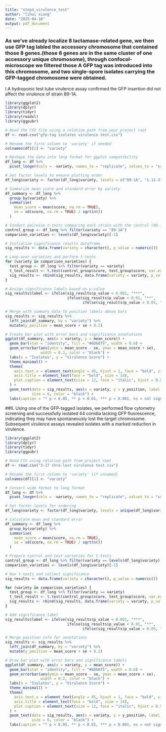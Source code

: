 ```yaml
---
title: "step4_virulence_test"
author: "lihui xiang"
date: "2025-04-10"
output: pdf_document
---
```


### As we've already localize 8 lactamase-related gene, we then use GFP tag labled the accessory chromosome that contained those 8 genes.(those 8 genes are in the same cluster of one accessory unique chromosome), through confocol-microscope we filtered those A GFP tag was introduced into this chromosome, and two single-spore isolates carrying the GFP-tagged chromosome were obtained.

I.A hydroponic test tube virulence assay confirmed the GFP insertion did not affect the virulence of strain 89-1A.

```r
library(ggplot2)
library(dplyr)
library(tidyr)
library(readxl)
library(ggpubr)

# Read the CSV file using a relative path from your project root
df <- read.csv("gfp-tag isolates virulence test.csv")

# Rename the first column to 'variety' if needed
colnames(df)[1] <- "variety"

# Reshape the data into long format for ggplot compatibility
df_long <- df %>%
  pivot_longer(cols = -variety, names_to = "replicate", values_to = "score")

# Set factor levels to ensure plotting order
df_long$variety <- factor(df_long$variety, levels = c("89-1A", "1.11-3", "1.11-6", "1.12-4", "1.12-10", "1.12-12"))

# Summarize mean score and standard error by variety
df_summary <- df_long %>%
  group_by(variety) %>%
  summarise(
    mean_score = mean(score, na.rm = TRUE),
    se = sd(score, na.rm = TRUE) / sqrt(n())
  )

# Conduct pairwise t-tests comparing each strain with the control (89-1A)
control_group <- df_long %>% filter(variety == "89-1A")
comparison_varieties <- levels(df_long$variety)[-1]

# Initialize significance results dataframe
sig_results <- data.frame(variety = character(), p_value = numeric())

# Loop over varieties and perform t-tests
for (variety in comparison_varieties) {
  test_group <- df_long %>% filter(variety == variety)
  t_test_result <- t.test(control_group$score, test_group$score, var.equal = TRUE)
  sig_results <- rbind(sig_results, data.frame(variety = variety, p_value = t_test_result$p.value))
}

# Assign significance labels based on p-value
sig_results$label <- ifelse(sig_results$p_value < 0.001, "***",
                            ifelse(sig_results$p_value < 0.01, "**",
                                   ifelse(sig_results$p_value < 0.05, "*", "ns")))

# Merge with summary data to position labels above bars
sig_results <- sig_results %>%
  left_join(df_summary, by = "variety") %>%
  mutate(y_position = mean_score + se + 0.2)

# Create bar plot with error bars and significance annotations
ggplot(df_summary, aes(x = variety, y = mean_score)) +
  geom_bar(stat = "identity", fill = "#6D6875", width = 0.6) +
  geom_errorbar(aes(ymin = mean_score - se, ymax = mean_score + se),
                width = 0.2, color = "black") +
  labs(x = "Isolates", y = "Virulence Score") +
  theme_minimal() +
  theme(
    axis.text.x = element_text(angle = 45, hjust = 1, face = "bold", size = 12),
    axis.title = element_text(face = "bold", size = 14),
    plot.caption = element_text(size = 12, face = "italic", hjust = 0.5)
  ) +
  geom_text(data = sig_results, aes(x = variety, y = y_position, label = label),
            size = 6, color = "black") +
  labs(caption = "* p < 0.05, ** p < 0.01, *** p < 0.001, ns = not significant")
```
##II. Using one of the GFP-tagged isolates, we performed flow cytometry screening and successfully isolated 44 conidia lacking GFP fluorescence, indicating they may have spontaneously lost the target chromosome. Subsequent virulence assays revealed isolates with a marked reduction in virulence. 
```r
library(ggplot2)
library(dplyr)
library(tidyr)
library(ggpubr)

# Read CSV using relative path from project root
df <- read.csv("3-17 chro-lost virulence test.csv")

# Rename the first column to 'variety' (if unnamed)
colnames(df)[1] <- "variety"

# Convert wide format to long format
df_long <- df %>%
  pivot_longer(cols = -variety, names_to = "replicate", values_to = "score")

# Set factor levels for ordering
df_long$variety <- factor(df_long$variety, levels = unique(df_long$variety))

# Calculate mean and standard error
df_summary <- df_long %>%
  group_by(variety) %>%
  summarise(
    mean_score = mean(score, na.rm = TRUE),
    se = sd(score, na.rm = TRUE) / sqrt(n())
  )

# Prepare control and test varieties for t-tests
control_group <- df_long %>% filter(variety == levels(df_long$variety)[1])  # Use first variety as control
comparison_varieties <- levels(df_long$variety)[-1]

# Run t-tests and collect significance
sig_results <- data.frame(variety = character(), p_value = numeric())

for (variety in comparison_varieties) {
  test_group <- df_long %>% filter(variety == variety)
  t_test_result <- t.test(control_group$score, test_group$score, var.equal = TRUE)
  sig_results <- rbind(sig_results, data.frame(variety = variety, p_value = t_test_result$p.value))
}

# Add significance label
sig_results$label <- ifelse(sig_results$p_value < 0.001, "***",
                            ifelse(sig_results$p_value < 0.01, "**",
                                   ifelse(sig_results$p_value < 0.05, "*", "ns")))

# Merge position info for annotations
sig_results <- sig_results %>%
  left_join(df_summary, by = "variety") %>%
  mutate(y_position = mean_score + se + 0.2)

# Draw bar plot with error bars and significance labels
ggplot(df_summary, aes(x = variety, y = mean_score)) +
  geom_bar(stat = "identity", fill = "#6D6875", width = 0.6) +
  geom_errorbar(aes(ymin = mean_score - se, ymax = mean_score + se),
                width = 0.2, color = "black") +
  labs(x = "Isolates", y = "Virulence Score") +
  theme_minimal() +
  theme(
    axis.text.x = element_text(angle = 45, hjust = 1, face = "bold", size = 12),
    axis.title = element_text(face = "bold", size = 14),
    plot.caption = element_text(size = 12, face = "italic", hjust = 0.5)
  ) +
  geom_text(data = sig_results, aes(x = variety, y = y_position, label = label),
            size = 6, color = "black") +
  labs(caption = "* p < 0.05, ** p < 0.01, *** p < 0.001, ns = not significant")
```

